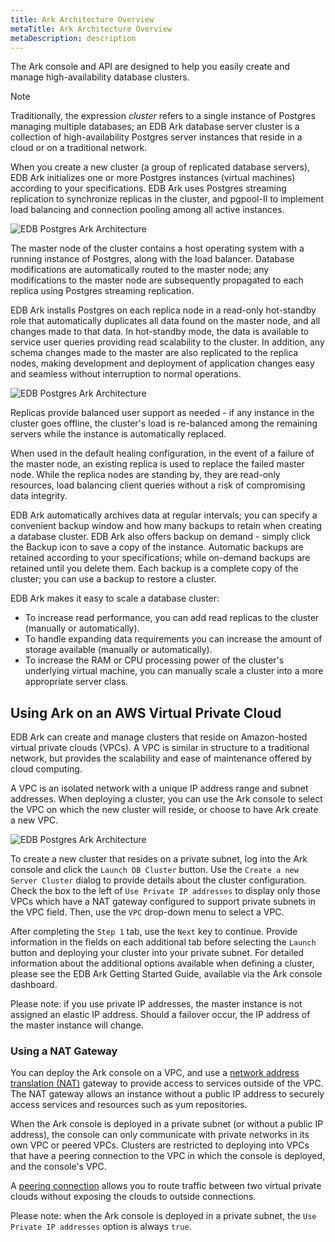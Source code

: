 ```yaml
---
title: Ark Architecture Overview
metaTitle: Ark Architecture Overview
metaDescription: description
---
```


The Ark console and API are designed to help you easily create and
manage high-availability database clusters.

<div class="note">

<div class="title">

Note

</div>

Traditionally, the expression *cluster* refers to a single instance of
Postgres managing multiple databases; an EDB Ark database server cluster
is a collection of high-availability Postgres server instances that
reside in a cloud or on a traditional network.

</div>

When you create a new cluster (a group of replicated database servers),
EDB Ark initializes one or more Postgres instances (virtual machines)
according to your specifications. EDB Ark uses Postgres streaming
replication to synchronize replicas in the cluster, and pgpool-II to
implement load balancing and connection pooling among all active
instances.

![EDB Postgres Ark Architecture](images/ark_architecture_overview.png)

The master node of the cluster contains a host operating system with a
running instance of Postgres, along with the load balancer. Database
modifications are automatically routed to the master node; any
modifications to the master node are subsequently propagated to each
replica using Postgres streaming replication.

EDB Ark installs Postgres on each replica node in a read-only
hot-standby role that automatically duplicates all data found on the
master node, and all changes made to that data. In hot-standby mode, the
data is available to service user queries providing read scalability to
the cluster. In addition, any schema changes made to the master are also
replicated to the replica nodes, making development and deployment of
application changes easy and seamless without interruption to normal
operations.

![EDB Postgres Ark
Architecture](images/ark_architecture_load_balancing.png)

Replicas provide balanced user support as needed - if any instance in
the cluster goes offline, the cluster's load is re-balanced among the
remaining servers while the instance is automatically replaced.

When used in the default healing configuration, in the event of a
failure of the master node, an existing replica is used to replace the
failed master node. While the replica nodes are standing by, they are
read-only resources, load balancing client queries without a risk of
compromising data integrity.

EDB Ark automatically archives data at regular intervals; you can
specify a convenient backup window and how many backups to retain when
creating a database cluster. EDB Ark also offers backup on demand -
simply click the Backup icon to save a copy of the instance. Automatic
backups are retained according to your specifications; while on-demand
backups are retained until you delete them. Each backup is a complete
copy of the cluster; you can use a backup to restore a cluster.

EDB Ark makes it easy to scale a database cluster:

  - To increase read performance, you can add read replicas to the
    cluster (manually or automatically).
  - To handle expanding data requirements you can increase the amount of
    storage available (manually or automatically).
  - To increase the RAM or CPU processing power of the cluster's
    underlying virtual machine, you can manually scale a cluster into a
    more appropriate server class.

## Using Ark on an AWS Virtual Private Cloud

EDB Ark can create and manage clusters that reside on Amazon-hosted
virtual private clouds (VPCs). A VPC is similar in structure to a
traditional network, but provides the scalability and ease of
maintenance offered by cloud computing.

A VPC is an isolated network with a unique IP address range and subnet
addresses. When deploying a cluster, you can use the Ark console to
select the VPC on which the new cluster will reside, or choose to have
Ark create a new VPC.

![EDB Postgres Ark
Architecture](images/ark_architecture_overview_create_new_cluster.png)

To create a new cluster that resides on a private subnet, log into the
Ark console and click the `Launch DB Cluster` button. Use the `Create a
new Server Cluster` dialog to provide details about the cluster
configuration. Check the box to the left of `Use Private IP addresses`
to display only those VPCs which have a NAT gateway configured to
support private subnets in the VPC field. Then, use the `VPC` drop-down
menu to select a VPC.

After completing the `Step 1` tab, use the `Next` key to continue.
Provide information in the fields on each additional tab before
selecting the `Launch` button and deploying your cluster into your
private subnet. For detailed information about the additional options
available when defining a cluster, please see the EDB Ark Getting
Started Guide, available via the Ark console dashboard.

Please note: if you use private IP addresses, the master instance is not
assigned an elastic IP address. Should a failover occur, the IP address
of the master instance will change.

### Using a NAT Gateway

You can deploy the Ark console on a VPC, and use a [network address
translation
(NAT)](https://docs.aws.amazon.com/AmazonVPC/latest/UserGuide/vpc-nat-gateway.html)
gateway to provide access to services outside of the VPC. The NAT
gateway allows an instance without a public IP address to securely
access services and resources such as yum repositories.

When the Ark console is deployed in a private subnet (or without a
public IP address), the console can only communicate with private
networks in its own VPC or peered VPCs. Clusters are restricted to
deploying into VPCs that have a peering connection to the VPC in which
the console is deployed, and the console's VPC.

A [peering
connection](https://docs.aws.amazon.com/AmazonVPC/latest/PeeringGuide/Welcome.html)
allows you to route traffic between two virtual private clouds without
exposing the clouds to outside connections.

Please note: when the Ark console is deployed in a private subnet, the
`Use Private IP addresses` option is always `true`.
